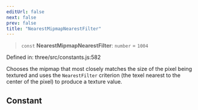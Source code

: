 ```yaml
---
editUrl: false
next: false
prev: false
title: "NearestMipmapNearestFilter"
---
```


> `const` **NearestMipmapNearestFilter**: `number` = `1004`

Defined in: three/src/constants.js:582

Chooses the mipmap that most closely matches the size of the pixel being textured
and uses the `NearestFilter` criterion (the texel nearest to the center of the pixel)
to produce a texture value.

## Constant
